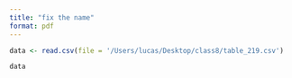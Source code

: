 ```yaml
---
title: "fix the name"
format: pdf
---
```




```r
data <- read.csv(file = '/Users/lucas/Desktop/class8/table_219.csv')

data
```

